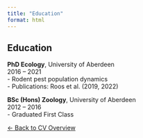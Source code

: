 ```yaml
---
title: "Education"
format: html
---
```


## Education

::: {.cv-entry}
**PhD Ecology**, University of Aberdeen  
<span class="cv-dates">2016 – 2021</span>  
- Rodent pest population dynamics  
- Publications: Roos et al. (2019, 2022)
:::

::: {.cv-entry}
**BSc (Hons) Zoology**, University of Aberdeen  
<span class="cv-dates">2012 – 2016</span>  
- Graduated First Class
:::

[$\leftarrow$ Back to CV Overview](cv.qmd)
